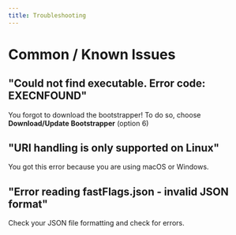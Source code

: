 ```yaml
---
title: Troubleshooting
---
```

# Common / Known Issues
## "Could not find executable. Error code: EXECNFOUND"
You forgot to download the bootstrapper! To do so, choose **Download/Update Bootstrapper** (option 6)

## "URI handling is only supported on Linux"
You got this error because you are using macOS or Windows.

## "Error reading fastFlags.json - invalid JSON format"
Check your JSON file formatting and check for errors.